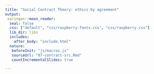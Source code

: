 ```yaml
---
title: "Social Contract Theory: ethics by agreement"
output:
 xaringan::moon_reader:
  seal: false
  css: ["default", "css/raspberry-fonts.css", "css/raspberry.css"]
  lib_dir: libs
  includes:
    after_body: "include.html"
  nature:
   beforeInit: "js/macros.js"
   sourceUrl: "07-contract-src.Rmd"
   countIncrementalSlides: true

---
```

